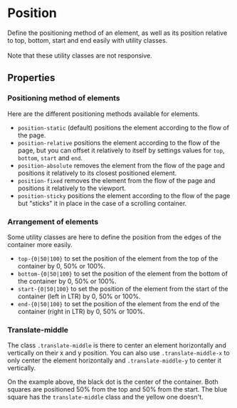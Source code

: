 
<Meta of={PositionStories} />

# Position

<div className="lead">
  Define the positioning method of an element, as well as its position relative to top, bottom,
  start and end easily with utility classes.
</div>
<br />
<div className="alert alert-info">Note that these utility classes are not responsive.</div>

<Canvas sourceState="shown" of={PositionStories.Default} />
<div className="hide-col-default">
  <Controls of={PositionStories.Default} />
</div>

## Properties

### Positioning method of elements

Here are the different positioning methods available for elements.

- `position-static` (default) positions the element according to the flow of the page.
- `position-relative` positions the element according to the flow of the page, but you can offset it relatively to itself by settings values for `top`, `bottom`, `start` and `end`.
- `position-absolute` removes the element from the flow of the page and positions it relatively to its closest positioned element.
- `position-fixed` removes the element from the flow of the page and positions it relatively to the viewport.
- `position-sticky` positions the element according to the flow of the page but "sticks" it in place in the case of a scrolling container.

### Arrangement of elements

Some utility classes are here to define the position from the edges of the container more easily.

- `top-{0|50|100}` to set the position of the element from the top of the container by 0, 50% or 100%.
- `bottom-{0|50|100}` to set the position of the element from the bottom of the container by 0, 50% or 100%.
- `start-{0|50|100}` to set the position of the element from the start of the container (left in LTR) by 0, 50% or 100%.
- `end-{0|50|100}` to set the position of the element from the end of the container (right in LTR) by 0, 50% or 100%.

### Translate-middle

The class `.translate-middle` is there to center an element horizontally and vertically on their x and y position. You can also use `.translate-middle-x` to only center the element horizontally and `.translate-middle-y` to center it vertically.

<Canvas sourceState="hidden" of={PositionStories.TranslateMiddle} />

On the example above, the black dot is the center of the container. Both squares are positioned 50% from the top and 50% from the start. The blue square has the `translate-middle` class and the yellow one doesn't.
